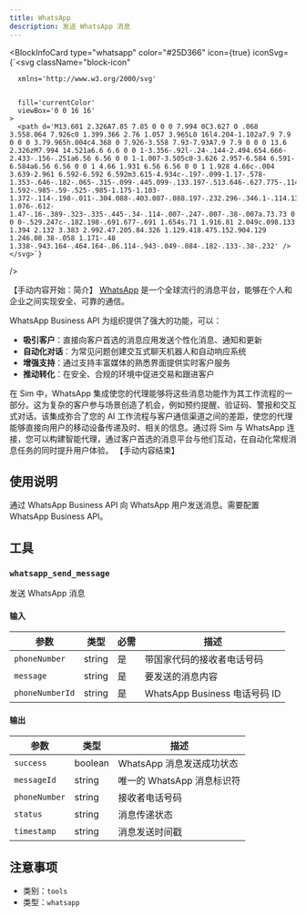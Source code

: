 ```yaml
---
title: WhatsApp
description: 发送 WhatsApp 消息
---
```



<BlockInfoCard 
  type="whatsapp"
  color="#25D366"
  icon={true}
  iconSvg={`<svg className="block-icon"
      
      xmlns='http://www.w3.org/2000/svg'
      
      
      fill='currentColor'
      viewBox='0 0 16 16'
    >
      <path d='M13.601 2.326A7.85 7.85 0 0 0 7.994 0C3.627 0 .068 3.558.064 7.926c0 1.399.366 2.76 1.057 3.965L0 16l4.204-1.102a7.9 7.9 0 0 0 3.79.965h.004c4.368 0 7.926-3.558 7.93-7.93A7.9 7.9 0 0 0 13.6 2.326zM7.994 14.521a6.6 6.6 0 0 1-3.356-.92l-.24-.144-2.494.654.666-2.433-.156-.251a6.56 6.56 0 0 1-1.007-3.505c0-3.626 2.957-6.584 6.591-6.584a6.56 6.56 0 0 1 4.66 1.931 6.56 6.56 0 0 1 1.928 4.66c-.004 3.639-2.961 6.592-6.592 6.592m3.615-4.934c-.197-.099-1.17-.578-1.353-.646-.182-.065-.315-.099-.445.099-.133.197-.513.646-.627.775-.114.133-.232.148-.43.05-.197-.1-.836-.308-1.592-.985-.59-.525-.985-1.175-1.103-1.372-.114-.198-.011-.304.088-.403.087-.088.197-.232.296-.346.1-.114.133-.198.198-.33.065-.134.034-.248-.015-.347-.05-.099-.445-1.076-.612-1.47-.16-.389-.323-.335-.445-.34-.114-.007-.247-.007-.38-.007a.73.73 0 0 0-.529.247c-.182.198-.691.677-.691 1.654s.71 1.916.81 2.049c.098.133 1.394 2.132 3.383 2.992.47.205.84.326 1.129.418.475.152.904.129 1.246.08.38-.058 1.171-.48 1.338-.943.164-.464.164-.86.114-.943-.049-.084-.182-.133-.38-.232' />
    </svg>`}
/>

【手动内容开始：简介】
[WhatsApp](https://www.whatsapp.com/) 是一个全球流行的消息平台，能够在个人和企业之间实现安全、可靠的通信。

WhatsApp Business API 为组织提供了强大的功能，可以：

- **吸引客户**：直接向客户首选的消息应用发送个性化消息、通知和更新
- **自动化对话**：为常见问题创建交互式聊天机器人和自动响应系统
- **增强支持**：通过支持丰富媒体的熟悉界面提供实时客户服务
- **推动转化**：在安全、合规的环境中促进交易和跟进客户

在 Sim 中，WhatsApp 集成使您的代理能够将这些消息功能作为其工作流程的一部分。这为复杂的客户参与场景创造了机会，例如预约提醒、验证码、警报和交互式对话。该集成弥合了您的 AI 工作流程与客户通信渠道之间的差距，使您的代理能够直接向用户的移动设备传递及时、相关的信息。通过将 Sim 与 WhatsApp 连接，您可以构建智能代理，通过客户首选的消息平台与他们互动，在自动化常规消息任务的同时提升用户体验。
【手动内容结束】

## 使用说明

通过 WhatsApp Business API 向 WhatsApp 用户发送消息。需要配置 WhatsApp Business API。

## 工具

### `whatsapp_send_message`

发送 WhatsApp 消息

#### 输入

| 参数 | 类型 | 必需 | 描述 |
| --------- | ---- | -------- | ----------- |
| `phoneNumber` | string | 是 | 带国家代码的接收者电话号码 |
| `message` | string | 是 | 要发送的消息内容 |
| `phoneNumberId` | string | 是 | WhatsApp Business 电话号码 ID |

#### 输出

| 参数 | 类型 | 描述 |
| --------- | ---- | ----------- |
| `success` | boolean | WhatsApp 消息发送成功状态 |
| `messageId` | string | 唯一的 WhatsApp 消息标识符 |
| `phoneNumber` | string | 接收者电话号码 |
| `status` | string | 消息传递状态 |
| `timestamp` | string | 消息发送时间戳 |

## 注意事项

- 类别：`tools`
- 类型：`whatsapp`

